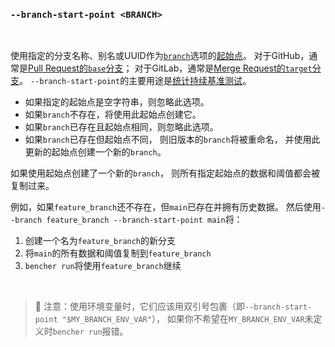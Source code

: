 ### `--branch-start-point <BRANCH>`

<br />

使用指定的分支名称、别名或UUID作为[`branch`](#--branch-branch)选项的[起始点][起始点]。
对于GitHub，通常是[Pull Request的`base`分支][github base]；
对于GitLab，通常是[Merge Request的`target`分支][gitlab target]。
`--branch-start-point`的主要用途是[统计持续基准测试](/zh/docs/how-to/track-benchmarks/#statistical-continuous-benchmarking)。

- 如果指定的起始点是空字符串，则忽略此选项。
- 如果`branch`不存在，将使用此起始点创建它。
- 如果`branch`已存在且起始点相同，则忽略此选项。
- 如果`branch`已存在但起始点不同，
  则旧版本的`branch`将被重命名，
  并使用此更新的起始点创建一个新的`branch`。

如果使用起始点创建了一个新的`branch`，
则所有指定起始点的数据和阈值都会被复制过来。

例如，如果`feature_branch`还不存在，但`main`已存在并拥有历史数据。
然后使用`--branch feature_branch --branch-start-point main`将：
1. 创建一个名为`feature_branch`的新分支
2. 将`main`的所有数据和阈值复制到`feature_branch`
3. `bencher run`将使用`feature_branch`继续

[github base]: https://docs.github.com/en/pull-requests/collaborating-with-pull-requests/proposing-changes-to-your-work-with-pull-requests/about-branches#working-with-branches
[gitlab target]: https://docs.gitlab.com/ee/user/project/merge_requests/creating_merge_requests.html#from-the-merge-request-list

[起始点]: /zh/docs/explanation/benchmarking/#start-point

<br />

> 🐰 注意：使用环境变量时，它们应该用双引号包裹（即`--branch-start-point "$MY_BRANCH_ENV_VAR"`），
> 如果你不希望在`MY_BRANCH_ENV_VAR`未定义时`bencher run`报错。